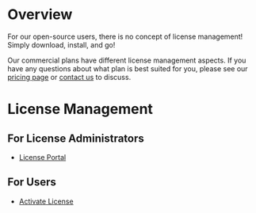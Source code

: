 # Overview

For our open-source users, there is no concept of license management! Simply download, install, and go! 

Our commercial plans have different license management aspects. 
If you have any questions about what plan is best suited for you, please see our [pricing page](https://www.usebruno.com/pricing) or [contact us](mailto:sales@usebruno.com) to discuss. 

# License Management 

## For License Administrators 

- [License Portal](/license-management/license-administrators/license-portal)

## For Users 

- [Activate License](/license-management/end-users/activate-license)
